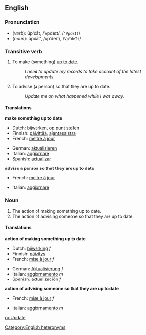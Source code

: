 ==English==
===Pronunciation===
*(''verb''): ŭp'dāt, /ˈʌpdeɪt/, /<tt>"VpdeIt</tt>/
*(''noun''): ŭpdāt', /ʌpˈdeɪt/, /<tt>Vp"deIt</tt>/
[[Category:English heteronyms]]

===Transitive verb===
{{en-infl-reg-other-e|updat|e||}}

#To make (something) [[up to date]].
#:''I need to update my records to take account of the latest developments.''
#To advise (a person) so that they are up to date.
#:''Update me on what happened while I was away.''

====Translations====
'''make something up to date'''
{{top}}
*Dutch: [[bijwerken]], [[op punt stellen]]
*Finnish: [[päivittää]], [[ajantasaistaa]]
*French: [[mettre à jour]]
{{mid}}
*German: [[aktualisieren]]
*Italian: [[aggiornare]]
*Spanish: [[actualizar]]
{{bottom}}

'''advise a person so that they are up to date'''
{{top}}
*French: [[mettre à jour]]
{{mid}}
*Italian: [[aggiornare]]
{{bottom}}

===Noun===
{{en-noun-reg}}

#The action of making something up to date.
#The action of advising someone so that they are up to date.

====Translations====
'''action of making something up to date'''
{{top}}
*Dutch: [[bijwerking]] ''f''
*Finnish: [[päivitys]]
*French: [[mise à jour]] ''f''
{{mid}}
*German: [[Aktualisierung]] ''f''
*Italian: [[aggiornamento]] ''m''
*Spanish: [[actualización]] ''f''
{{bottom}}

'''action of advising someone so that they are up to date'''
{{top}}
*French: [[mise à jour]] ''f''
{{mid}}
*Italian: [[aggiornamento]] ''m''
{{bottom}}

[[ru:Update]]